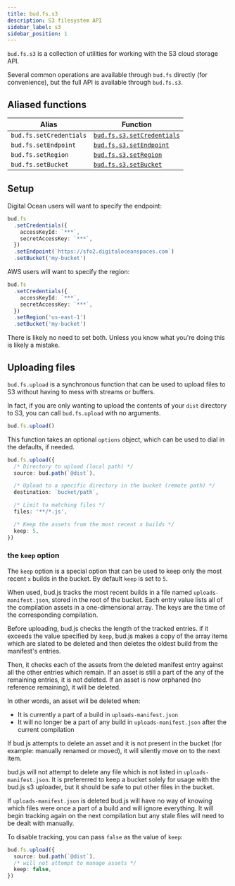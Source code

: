 ```yaml
---
title: bud.fs.s3
description: S3 filesystem API
sidebar_label: s3
sidebar_position: 1
---
```


`bud.fs.s3` is a collection of utilities for working with the S3 cloud storage API.

Several common operations are available through `bud.fs` directly (for convenience), but the full API is available through `bud.fs.s3`.

## Aliased functions

| Alias                   | Function                                                     |
| ----------------------- | ------------------------------------------------------------ |
| `bud.fs.setCredentials` | [`bud.fs.s3.setCredentials`](/docs/bud.fs/s3/setCredentials) |
| `bud.fs.setEndpoint`    | [`bud.fs.s3.setEndpoint`](/docs/bud.fs/s3/setEndpoint)       |
| `bud.fs.setRegion`      | [`bud.fs.s3.setRegion`](/docs/bud.fs/s3/setRegion)           |
| `bud.fs.setBucket`      | [`bud.fs.s3.setBucket`](/docs/bud.fs/s3/setBucket)           |

## Setup

Digital Ocean users will want to specify the endpoint:

```typescript
bud.fs
  .setCredentials({
    accessKeyId: `***`,
    secretAccessKey: `***`,
  })
  .setEndpoint(`https://sfo2.digitaloceanspaces.com`)
  .setBucket('my-bucket')
```

AWS users will want to specify the region:

```typescript
bud.fs
  .setCredentials({
    accessKeyId: `***`,
    secretAccessKey: `***`,
  })
  .setRegion('us-east-1')
  .setBucket('my-bucket')
```

There is likely no need to set both. Unless you know what you're doing this is likely a mistake.

## Uploading files

`bud.fs.upload` is a synchronous function that can be used to upload files to S3 without having to mess with streams or buffers.

In fact, if you are only wanting to upload the contents of your `dist` directory to S3, you can call `bud.fs.upload` with no arguments.

```typescript
bud.fs.upload()
```

This function takes an optional `options` object, which can be used to dial in the defaults, if needed.

```typescript
bud.fs.upload({
  /* Directory to upload (local path) */
  source: bud.path(`@dist`),

  /* Upload to a specific directory in the bucket (remote path) */
  destination: `bucket/path`,

  /* Limit to matching files */
  files: '**/*.js',

  /* Keep the assets from the most recent x builds */
  keep: 5,
})
```

### the `keep` option

The `keep` option is a special option that can be used to keep only the most recent `x` builds in the bucket. By default `keep` is set to `5`.

When used, bud.js tracks the most recent builds in a file named `uploads-manifest.json`, stored in the root of the bucket. Each entry value lists all of the compilation assets in a one-dimensional array. The keys are the time of the corresponding compilation.

Before uploading, bud.js checks the length of the tracked entries. if it exceeds the value specified by `keep`, bud.js makes a copy of the array items which are slated to be deleted and then deletes the oldest build from the manifest's entries.

Then, it checks each of the assets from the deleted manifest entry against all the other entries which remain. If an asset is still a part of the any of the remaining entries, it is not deleted. If an asset is now orphaned (no reference remaining), it will be deleted.

In other words, an asset will be deleted when:

- It is currently a part of a build in `uploads-manifest.json`
- It will no longer be a part of any build in `uploads-manifest.json` after the current compilation

If bud.js attempts to delete an asset and it is not present in the bucket (for example: manually renamed or moved), it will silently move on to the next item.

bud.js will not attempt to delete any file which is not listed in `uploads-manifest.json`. It is prefererred to keep a bucket solely for usage with the bud.js s3 uploader, but it should be safe to put other files in the bucket.

If `uploads-manifest.json` is deleted bud.js will have no way of knowing which files were once a part of a build and will ignore everything. It will begin tracking again on the next compilation but any stale files will need to be dealt with manually.

To disable tracking, you can pass `false` as the value of `keep`:

```typescript
bud.fs.upload({
  source: bud.path(`@dist`),
  /* will not attempt to manage assets */
  keep: false,
})
```
